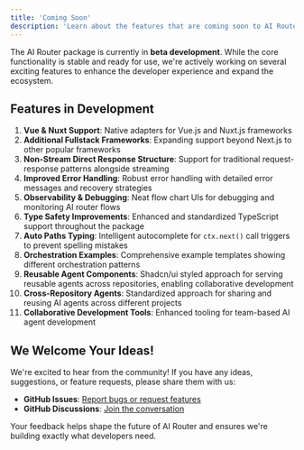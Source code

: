 ```yaml
---
title: 'Coming Soon'
description: 'Learn about the features that are coming soon to AI Router.'
---
```


The AI Router package is currently in **beta development**. While the core functionality is stable and ready for use, we're actively working on several exciting features to enhance the developer experience and expand the ecosystem.

## Features in Development

1. **Vue & Nuxt Support**: Native adapters for Vue.js and Nuxt.js frameworks
2. **Additional Fullstack Frameworks**: Expanding support beyond Next.js to other popular frameworks
3. **Non-Stream Direct Response Structure**: Support for traditional request-response patterns alongside streaming
4. **Improved Error Handling**: Robust error handling with detailed error messages and recovery strategies
5. **Observability & Debugging**: Neat flow chart UIs for debugging and monitoring AI router flows
6. **Type Safety Improvements**: Enhanced and standardized TypeScript support throughout the package
7. **Auto Paths Typing**: Intelligent autocomplete for `ctx.next()` call triggers to prevent spelling mistakes
8. **Orchestration Examples**: Comprehensive example templates showing different orchestration patterns
9. **Reusable Agent Components**: Shadcn/ui styled approach for serving reusable agents across repositories, enabling collaborative development
10. **Cross-Repository Agents**: Standardized approach for sharing and reusing AI agents across different projects
11. **Collaborative Development Tools**: Enhanced tooling for team-based AI agent development

## We Welcome Your Ideas!

We're excited to hear from the community! If you have any ideas, suggestions, or feature requests, please share them with us:

- **GitHub Issues**: [Report bugs or request features](https://github.com/microfox-ai/microfox/issues)
- **GitHub Discussions**: [Join the conversation](https://github.com/microfox-ai/microfox/discussions)

Your feedback helps shape the future of AI Router and ensures we're building exactly what developers need.
